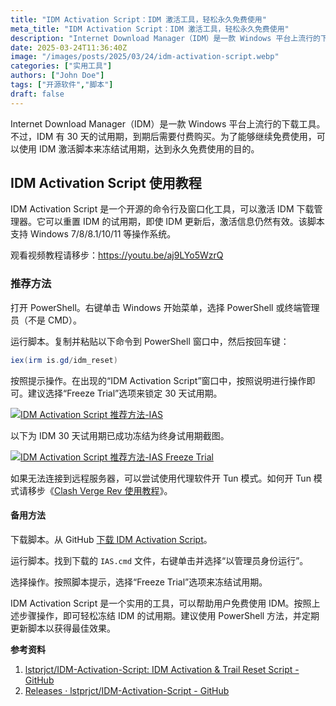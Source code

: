 ```yaml
---
title: "IDM Activation Script：IDM 激活工具，轻松永久免费使用"
meta_title: "IDM Activation Script：IDM 激活工具，轻松永久免费使用"
description: "Internet Download Manager（IDM）是一款 Windows 平台上流行的下载工具。不过，IDM 有 30 天的试用期，到期后需要付费购买。为了能够继续免费使用，可以使用 IDM 激活脚本来冻结试用期，达到永久免费使用的目的。"
date: 2025-03-24T11:36:40Z
image: "/images/posts/2025/03/24/idm-activation-script.webp"
categories: ["实用工具"]
authors: ["John Doe"]
tags: ["开源软件","脚本"]
draft: false
---
```


Internet Download Manager（IDM）是一款 Windows 平台上流行的下载工具。不过，IDM 有 30 天的试用期，到期后需要付费购买。为了能够继续免费使用，可以使用 IDM 激活脚本来冻结试用期，达到永久免费使用的目的。

## IDM Activation Script 使用教程

IDM Activation Script 是一个开源的命令行及窗口化工具，可以激活 IDM 下载管理器。它可以重置 IDM 的试用期，即使 IDM 更新后，激活信息仍然有效。该脚本支持 Windows 7/8/8.1/10/11 等操作系统。

<Notice type="note">观看视频教程请移步：https://youtu.be/aj9LYo5WzrQ</Notice>

### 推荐方法

打开 PowerShell。右键单击 Windows 开始菜单，选择 PowerShell 或终端管理员（不是 CMD）。

运行脚本。复制并粘贴以下命令到 PowerShell 窗口中，然后按回车键：

```powershell
iex(irm is.gd/idm_reset)
```

按照提示操作。在出现的“IDM Activation Script”窗口中，按照说明进行操作即可。建议选择“Freeze Trial”选项来锁定 30 天试用期。

[![IDM Activation Script 推荐方法-IAS](/images/posts/2025/03/24/idm-activation-script-window.webp)](/images/posts/2025/03/24/idm-activation-script-window.webp)

以下为 IDM 30 天试用期已成功冻结为终身试用期截图。

[![IDM Activation Script 推荐方法-IAS Freeze Trial](/images/posts/2025/03/24/idm-activation-script-freeze-trial.webp)](/images/posts/2025/03/24/idm-activation-script-freeze-trial.webp)

<Notice type="info">如果无法连接到远程服务器，可以尝试使用代理软件开 Tun 模式。如何开 Tun 模式请移步《[Clash Verge Rev 使用教程](/2025/03/clash-verge-rev)》。</Notice>

#### 备用方法

下载脚本。从 GitHub [下载 IDM Activation Script][2]。

运行脚本。找到下载的 `IAS.cmd` 文件，右键单击并选择“以管理员身份运行”。

选择操作。按照脚本提示，选择“Freeze Trial”选项来冻结试用期。

IDM Activation Script 是一个实用的工具，可以帮助用户免费使用 IDM。按照上述步骤操作，即可轻松冻结 IDM 的试用期。建议使用 PowerShell 方法，并定期更新脚本以获得最佳效果。

**参考资料**

1. [lstprjct/IDM-Activation-Script: IDM Activation & Trail Reset Script - GitHub][1]
2. [Releases · lstprjct/IDM-Activation-Script - GitHub][2]

[1]: https://github.com/lstprjct/IDM-Activation-Script
[2]: https://github.com/lstprjct/IDM-Activation-Script/releases
